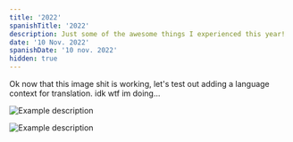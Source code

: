 ```yaml
---
title: '2022'
spanishTitle: '2022'
description: Just some of the awesome things I experienced this year!
date: '10 Nov. 2022'
spanishDate: '10 nov. 2022'
hidden: true
---
```


Ok now that this image shit is working, let's test out adding a language context
for translation. idk wtf im doing...

![Example description](/images/2022/jt2.JPG)

![Example description](/images/2022/hawaii.JPG)

